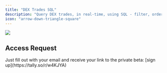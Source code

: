 ```yaml
---
title: "DEX Trades SQL"
description: "Query DEX trades, in real-time, using SQL - filter, order all multi-chain trades since genesis."
icon: "arrow-down-triangle-square"
---
```


<Frame>
  <img src="https://i.imgur.com/IbnYYrr.png" />
</Frame>

## Access Request

<Tip>
  Just fill out with your email and receive your link to the private beta: [sign
  up](https://tally.so/r/w4KJYA)
</Tip>
